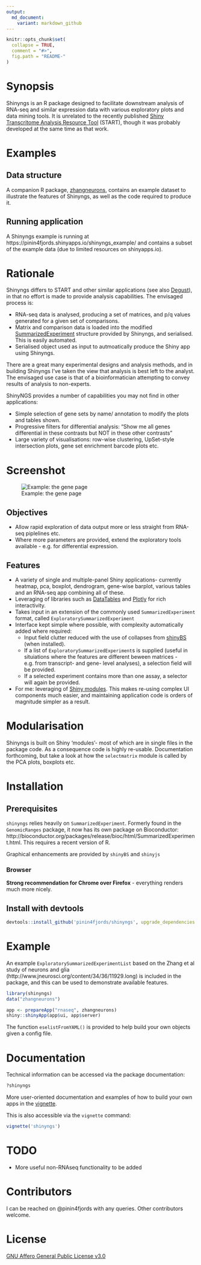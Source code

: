 ```yaml
---
output:
  md_document:
    variant: markdown_github
---
```


<!-- README.md is generated from README.Rmd. Please edit that file -->

```r
knitr::opts_chunk$set(
  collapse = TRUE,
  comment = "#>",
  fig.path = "README-"
)
```


# Synopsis

Shinyngs is an R package designed to facilitate downstream analysis of RNA-seq and similar expression data with various exploratory plots and data mining tools. It is unrelated to the recently published [Shiny Transcritome Analysis Resource Tool](https://github.com/jminnier/STARTapp) (START), though it was probably developed at the same time as that work.

# Examples

## Data structure

A companion R package, [zhangneurons](https://github.com/pinin4fjords/zhangneurons), contains an example dataset to illustrate the features of Shinyngs, as well as the code required to produce it.

## Running application

A Shinyngs example is running at https://pinin4fjords.shinyapps.io/shinyngs_example/ and contains a subset of the example data (due to limited resources on shinyapps.io).

# Rationale

Shinyngs differs to START and other similar applications (see also [Degust](http://www.vicbioinformatics.com/degust/)), in that no effort is made to provide analysis capabilities. The envisaged process is:

* RNA-seq data is analysed, producing a set of matrices, and p/q values generated for a given set of comparisons.
* Matrix and comparison data is loaded into the modified [SummarizedExperiment](http://bioconductor.org/packages/release/bioc/html/SummarizedExperiment.html) structure provided by Shinyngs, and serialised. This is easily automated.
* Serialised object used as input to autmoatically produce the Shiny app using Shinyngs.

There are a great many experimental designs and analysis methods, and in building Shinyngs I've taken the view that analysis is best left to the analyst. The envisaged use case is that of a bioinformatician attempting to convey results of analysis to non-experts.

ShinyNGS provides a number of capabilities you may not find in other applications:

* Simple selection of gene sets by name/ annotation to modify the plots and tables shown.
* Progressive filters for differential analysis: "Show me all genes differential in these contrasts but NOT in these other contrasts"
* Large variety of visualisations: row-wise clustering, UpSet-style intersection plots, gene set enrichment barcode plots etc.

# Screenshot

![Example: the gene page](screenshots/gene_page.png)

## Objectives

* Allow rapid exploration of data output more or less straight from RNA-seq piplelines etc. 
* Where more parameters are provided, extend the exploratory tools available - e.g. for differential expression.

## Features

* A variety of single and multiple-panel Shiny applications- currently heatmap, pca, boxplot, dendrogram, gene-wise barplot, various tables and an RNA-seq app combining all of these.
* Leveraging of libraries such as [DataTables](https://rstudio.github.io/DT/) and [Plotly](https://plot.ly/) for rich interactivity.
* Takes input in an extension of the commonly used `SummarizedExperiment` format, called `ExploratorySummarizedExperiment` 
* Interface kept simple where possible, with complexity automatically added where required:
    * Input field clutter reduced with the use of collapses from [shinyBS](https://ebailey78.github.io/shinyBS/index.html) (when installed).
    * If a list of `ExploratorySummarizedExperiment`s is supplied (useful in situiations where the features are different beween matrices - e.g. from transcript- and gene- level analyses), a selection field will be provided.
    * If a selected experiment contains more than one assay, a selector will again be provided.
* For me: leveraging of [Shiny modules](http://shiny.rstudio.com/articles/modules.html). This makes re-using complex UI components much easier, and maintaining application code is orders of magnitude simpler as a result.

# Modularisation

Shinyngs is built on Shiny 'modules'- most of which are in single files in the package code. As a consequence code is highly re-usable. Documentation forthcoming, but take a look at how the `selectmatrix` module is called by the PCA plots, boxplots etc. 

# Installation

## Prerequisites

`shinyngs` relies heavily on `SummarizedExperiment`. Formerly found in the `GenomicRanges` package, it now has its own package on Bioconductor: http://bioconductor.org/packages/release/bioc/html/SummarizedExperiment.html. This requires a recent version of R. 

Graphical enhancements are provided by `shinyBS` and `shinyjs`

### Browser

**Strong recommendation for Chrome over Firefox** - everything renders much more nicely.

## Install with devtools

```r
devtools::install_github('pinin4fjords/shinyngs', upgrade_dependencies = FALSE)
```

# Example

An example `ExploratorySummarizedExperimentList` based on the Zhang et al study of neurons and glia (http://www.jneurosci.org/content/34/36/11929.long) is included in the package, and this can be used to demonstrate available features.

```r
library(shinyngs)
data("zhangneurons")

app <- prepareApp("rnaseq", zhangneurons)
shiny::shinyApp(app$ui, app$server)
```

The function `eselistFromYAML()` is provided to help build your own objects given a config file. 

# Documentation

Technical information can be accessed via the package documentation:

```r
?shinyngs
```

More user-oriented documentation and examples of how to build your own apps in the [vignette](https://rawgit.com/pinin4fjords/shinyngs/master/inst/doc/shinyngs.html). 

This is also accessible via the `vignette` command:

```r
vignette('shinyngs')
```

# TODO

* More useful non-RNAseq functionality to be added 

# Contributors

I can be reached on @pinin4fjords with any queries. Other contributors welcome.

# License

[GNU Affero General Public License v3.0](LICENSE.txt)